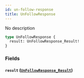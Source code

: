 ```yaml
---
id: un-follow-response
title: UnFollowResponse
---
```



No description

```graphql
type UnFollowResponse {
  result: UnFollowResponse_Result!
}
```


### Fields

#### `result` ([`UnFollowResponse_Result`](/cyberconnect-api/reference/enums/un-follow-response-result))






